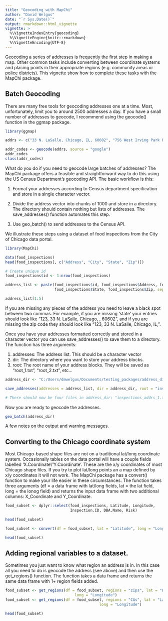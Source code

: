 ```yaml
---
title: "Geocoding with MapChi"
author: "David Welgus"
date: "`r Sys.Date()`"
output: rmarkdown::html_vignette
vignette: >
  %\VignetteIndexEntry{geocoding}
  %\VignetteEngine{knitr::rmarkdown}
  %\VignetteEncoding{UTF-8}
---
```


Geocoding a series of addresses is frequently the first step in making a map. Other common tasks include converting between coordinate systems and placing points in their appropriate regions (e.g. community areas or police districts). This vignette show how to complete these tasks with the MapChi package. 

## Batch Geocoding

There are many free tools for geocoding addresses one at a time. Most, unfortunately, limit you to around 2500 addresses a day. If you have a small number of addresses to geocode, I recommend using the geocode() function in the ggmap package. 

```r
library(ggmap)

addrs <- c("33 N. LaSalle, Chicago, IL, 60602", "756 West Irving Park Rd., Chicago, IL, 60613")

addr_codes <- geocode(addrs, source = "google")
addr_codes
class(addr_codes)
```

What do you do if you need to geocode large batches of addresses? The MapChi package offers a feasible and straightforward way to do this using the US Census Department's geocoding API. The basic workflow is this:

1. Format your addresses according to Census department specification and store in a single character vector. 

2. Divide the address vector into chunks of 1000 and store in a directory. The directory should contain nothing but lists of addresses. The save_addresses() function automates this step.  

3. Use geo_batch() to send addresses to the Census API. 

We illustrate these steps using a dataset of food inspections from the City of Chicago data portal. 

```r
library(MapChi)

data(food_inspections)
head(food_inspections[, c("Address", "City", "State", "Zip")])

# Create unique id
food_inspections$id <- 1:nrow(food_inspections)

address_list <- paste(food_inspections$id, food_inspections$Address, food_inspections$City, 
                      food_inspections$State, food_inspections$Zip, sep = ", ")

address_list[1:5]
```

If you are missing any pieces of the address you need to leave a black spot between two commas. For example, if you are missing 'state' your entries should look like "123, 33 N. LaSalle, Chicago, , 60602", and if you are missing the zip code they should look like "123, 33 N. LaSalle, Chicago, IL, ". 

Once you have your addresses formatted correctly and stored in a character vector you can use save_addresses() to save them to a directory. The function has three arguments:

1. addresses: The address list. This should be a character vector
2. dir: The directory where you want to store your address blocks.
3. root: The root name of your address blocks. They will be saved as "root_1.txt", "root_2.txt", etc...

```r

address_dir <- "C:/Users/dmwelgus/Documents/testing_packages/address_dir"

save_addresses(addresses = address_list, dir = address_dir, root = "inspections_addrs")

# There should now be four files in address_dir: "inspections_addrs_1.txt", "inspection_addres_2.txt", etc...
```

Now you are ready to geocode the addresses. 
```r
geo_batch(address_dir)
```

A few notes on the output and warning messages. 

## Converting to the Chicago coordinate system

Most Chicago-based shape files are not on a traditional lat/long coordinate system. Occasionally tables on the data portal will have a couple fields labelled 'X.Coordinate'/'Y.Coordinate'. These are the x/y coordinates of most Chicago shape files. If you try to plot lat/long points an a map defined by x/y coordinates it will not work. The MapChi package has a convert() function to make your life easier in these circumstances. The function takes three arguments (df = a data frame with lat/long fields, lat = the lat field, long = the lonog field) and returns the input data frame with two additional columns: X_Coordinate and Y_Coordinate. 

```r

food_subset <- dplyr::select(food_inspections, Latitude, Longitude, 
                             Inspection.ID, DBA.Name, Risk)

head(food_subset)

food_subset <- convert(df = food_subset, lat = "Latitude", long = "Longitude")

head(food_subset)
```

## Adding regional variables to a dataset. 
Sometimes you just want to know what region an address is in. In this case all you need to do is geocode the address (see above) and then use the get_regions() function. The function takes a data frame and returns the same data frame with 1+ region fields added. 

```r
food_subset <- get_regions(df = food_subset, regions = "zips", lat = "Latitude", 
                               long = "Longitude")
food_subset <- get_regions(df = food_subset, regions = "CAs", lat = "Latitude", 
                                          long = "Longitude")

head(food_subset)
```

        
